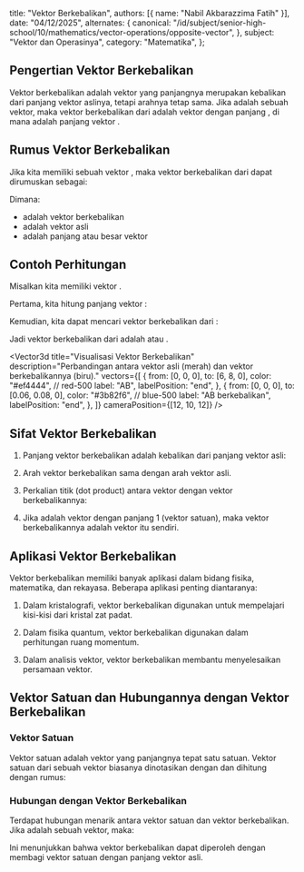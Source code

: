 
  title: "Vektor Berkebalikan",
  authors: [{ name: "Nabil Akbarazzima Fatih" }],
  date: "04/12/2025",
  alternates: {
    canonical:
      "/id/subject/senior-high-school/10/mathematics/vector-operations/opposite-vector",
  },
  subject: "Vektor dan Operasinya",
  category: "Matematika",
};

## Pengertian Vektor Berkebalikan

Vektor berkebalikan adalah vektor yang panjangnya merupakan kebalikan dari panjang vektor aslinya, tetapi arahnya tetap sama. Jika <InlineMath math="\vec{v}" /> adalah sebuah vektor, maka vektor berkebalikan dari <InlineMath math="\vec{v}" /> adalah vektor dengan panjang <InlineMath math="\frac{1}{|\vec{v}|}" />, di mana <InlineMath math="|\vec{v}|" /> adalah panjang vektor <InlineMath math="\vec{v}" />.

## Rumus Vektor Berkebalikan

Jika kita memiliki sebuah vektor <InlineMath math="\vec{v}" />, maka vektor berkebalikan dari <InlineMath math="\vec{v}" /> dapat dirumuskan sebagai:

<BlockMath math="\vec{v}_{\text{berkebalikan}} = \frac{1}{|\vec{v}|^2} \cdot \vec{v}" />

Dimana:

- <InlineMath math="\vec{v}_{\text{berkebalikan}}" /> adalah vektor berkebalikan
- <InlineMath math="\vec{v}" /> adalah vektor asli
- <InlineMath math="|\vec{v}|" /> adalah panjang atau besar vektor <InlineMath math="\vec{v}" />

## Contoh Perhitungan

Misalkan kita memiliki vektor <InlineMath math="\overrightarrow{AB} = 6\mathbf{i} + 8\mathbf{j}" />.

Pertama, kita hitung panjang vektor <InlineMath math="\overrightarrow{AB}" />:

<BlockMath math="|\overrightarrow{AB}| = \sqrt{6^2 + 8^2} = \sqrt{36 + 64} = \sqrt{100} = 10" />

Kemudian, kita dapat mencari vektor berkebalikan dari <InlineMath math="\overrightarrow{AB}" />:

<BlockMath math="\overrightarrow{AB}_{\text{berkebalikan}} = \frac{1}{|\overrightarrow{AB}|^2} \cdot \overrightarrow{AB} = \frac{1}{10^2} \cdot (6\mathbf{i} + 8\mathbf{j}) = \frac{1}{100} (6\mathbf{i} + 8\mathbf{j})" />

Jadi vektor berkebalikan dari <InlineMath math="\overrightarrow{AB}" /> adalah <InlineMath math="\frac{1}{100}(6\mathbf{i} + 8\mathbf{j})" /> atau <InlineMath math="0,06\mathbf{i} + 0,08\mathbf{j}" />.

<Vector3d
  title="Visualisasi Vektor Berkebalikan"
  description="Perbandingan antara vektor asli (merah) dan vektor berkebalikannya (biru)."
  vectors={[
    {
      from: [0, 0, 0],
      to: [6, 8, 0],
      color: "#ef4444", // red-500
      label: "AB",
      labelPosition: "end",
    },
    {
      from: [0, 0, 0],
      to: [0.06, 0.08, 0],
      color: "#3b82f6", // blue-500
      label: "AB berkebalikan",
      labelPosition: "end",
    },
  ]}
  cameraPosition={[12, 10, 12]}
/>

## Sifat Vektor Berkebalikan

1. Panjang vektor berkebalikan adalah kebalikan dari panjang vektor asli:

   <BlockMath math="|\vec{v}_{\text{berkebalikan}}| = \frac{1}{|\vec{v}|}" />

2. Arah vektor berkebalikan sama dengan arah vektor asli.

3. Perkalian titik (dot product) antara vektor dengan vektor berkebalikannya:

   <BlockMath math="\vec{v} \cdot \vec{v}_{\text{berkebalikan}} = 1" />

4. Jika <InlineMath math="\vec{v}" /> adalah vektor dengan panjang 1 (vektor satuan), maka vektor berkebalikannya adalah vektor itu sendiri.

## Aplikasi Vektor Berkebalikan

Vektor berkebalikan memiliki banyak aplikasi dalam bidang fisika, matematika, dan rekayasa. Beberapa aplikasi penting diantaranya:

1. Dalam kristalografi, vektor berkebalikan digunakan untuk mempelajari kisi-kisi dari kristal zat padat.

2. Dalam fisika quantum, vektor berkebalikan digunakan dalam perhitungan ruang momentum.

3. Dalam analisis vektor, vektor berkebalikan membantu menyelesaikan persamaan vektor.

## Vektor Satuan dan Hubungannya dengan Vektor Berkebalikan

### Vektor Satuan

Vektor satuan adalah vektor yang panjangnya tepat satu satuan. Vektor satuan dari sebuah vektor <InlineMath math="\vec{v}" /> biasanya dinotasikan dengan <InlineMath math="\hat{v}" /> dan dihitung dengan rumus:

<BlockMath math="\hat{v} = \frac{\vec{v}}{|\vec{v}|}" />

<div className="mt-4">
  <Vector3d
    title="Perbandingan Vektor Asli dan Vektor Satuan"
    description="Vektor asli (hijau) dan vektor satuan yang sesuai (ungu)."
    vectors={[
      {
        from: [0, 0, 0],
        to: [6, 8, 0],
        color: "#22c55e", // green-500
        label: "v",
        labelPosition: "end",
      },
      {
        from: [0, 0, 0],
        to: [0.6, 0.8, 0],
        color: "#8b5cf6", // violet-500
        label: "v̂ (satuan)",
        labelPosition: "end",
      },
    ]}
    cameraPosition={[12, 10, 12]}
  />
</div>

### Hubungan dengan Vektor Berkebalikan

Terdapat hubungan menarik antara vektor satuan dan vektor berkebalikan. Jika <InlineMath math="\vec{v}" /> adalah sebuah vektor, maka:

<BlockMath math="\vec{v}_{\text{berkebalikan}} = \frac{\hat{v}}{|\vec{v}|}" />

Ini menunjukkan bahwa vektor berkebalikan dapat diperoleh dengan membagi vektor satuan dengan panjang vektor asli.
